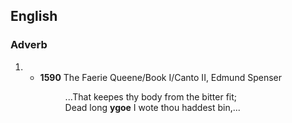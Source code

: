 ==English==

===Adverb===
{{en-adv|-}}

# {{obsolete spelling of|[[ago]]}}
#* '''1590''' The Faerie Queene/Book I/Canto II, Edmund Spenser
#*: ...That keepes thy body from the bitter fit;
#*: Dead long '''ygoe''' I wote thou haddest bin,...